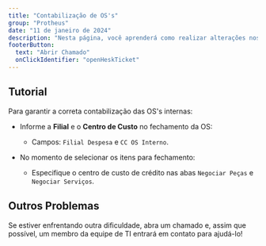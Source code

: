 ```yaml
---
title: "Contabilização de OS's"
group: "Protheus"
date: "11 de janeiro de 2024"
description: "Nesta página, você aprenderá como realizar alterações nos centros de custo de notas fiscais que foram faturadas incorretamente. Para atender a essa necessidade, foi desenvolvida uma rotina que permite que o departamento de contabilidade faça essas alterações diretamente."
footerButton:
  text: "Abrir Chamado"
  onClickIdentifier: "openHeskTicket"
---
```


## Tutorial

Para garantir a correta contabilização das OS's internas:

- Informe a **Filial** e o **Centro de Custo** no fechamento da OS:
  - Campos: `Filial Despesa` e `CC OS Interno`.

- No momento de selecionar os itens para fechamento:
  - Especifique o centro de custo de crédito nas abas `Negociar Peças` e `Negociar Serviços`.

<DocImage src="/documentacao/protheus/contabilizacao-de-os/1.webp" alt="Print de campos" width={850} height={50} />
<DocImage src="/documentacao/protheus/contabilizacao-de-os/2.webp" alt="Print de campos" width={1000} height={50} />

## Outros Problemas

Se estiver enfrentando outra dificuldade, abra um chamado e, assim que possível, um membro da equipe de TI entrará em contato para ajudá-lo!
